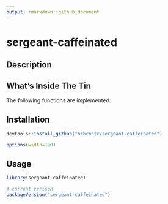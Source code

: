 ```yaml
---
output: rmarkdown::github_document
---
```


# sergeant-caffeinated

## Description

## What's Inside The Tin

The following functions are implemented:

## Installation

```r
devtools::install_github("hrbrmstr/sergeant-caffeinated")
```

```r
options(width=120)
```

## Usage

```r
library(sergeant-caffeinated)

# current verison
packageVersion("sergeant-caffeinated")

```

